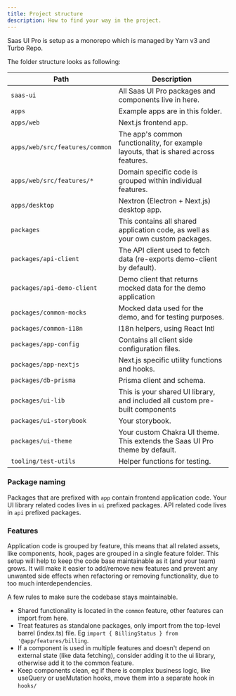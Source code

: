 ```yaml
---
title: Project structure
description: How to find your way in the project.
---
```


Saas UI Pro is setup as a monorepo which is managed by Yarn v3 and Turbo Repo.

The folder structure looks as following:

| Path                           | Description                                                                          |
| ------------------------------ | ------------------------------------------------------------------------------------ |
| `saas-ui`                      | All Saas UI Pro packages and components live in here.                                |
| `apps`                         | Example apps are in this folder.                                                     |
| `apps/web`                     | Next.js frontend app.                                                                |
| `apps/web/src/features/common` | The app's common functionality, for example layouts, that is shared across features. |
| `apps/web/src/features/*`      | Domain specific code is grouped within individual features.                          |
| `apps/desktop`                 | Nextron (Electron + Next.js) desktop app.                                            |
| `packages`                     | This contains all shared application code, as well as your own custom packages.      |
| `packages/api-client`          | The API client used to fetch data (re-exports demo-client by default).               |
| `packages/api-demo-client`     | Demo client that returns mocked data for the demo application                        |
| `packages/common-mocks`        | Mocked data used for the demo, and for testing purposes.                             |
| `packages/common-i18n`         | I18n helpers, using React Intl                                                       |
| `packages/app-config`          | Contains all client side configuration files.                                        |
| `packages/app-nextjs`          | Next.js specific utility functions and hooks.                                        |
| `packages/db-prisma`           | Prisma client and schema.                                                            |
| `packages/ui-lib`              | This is your shared UI library, and included all custom pre-built components         |
| `packages/ui-storybook`        | Your storybook.                                                                      |
| `packages/ui-theme`            | Your custom Chakra UI theme. This extends the Saas UI Pro theme by default.          |
| `tooling/test-utils`           | Helper functions for testing.                                                        |

### Package naming

Packages that are prefixed with `app` contain frontend application code. Your UI library related codes lives in `ui` prefixed packages.
API related code lives in `api` prefixed packages.

### Features

Application code is grouped by feature, this means that all related assets, like components, hook, pages are grouped in a single feature folder. This setup will help to keep the code base maintainable as it (and your team) grows. It will make it easier to add/remove new features and prevent any unwanted side effects when refactoring or removing functionality, due to too much interdependencies.

A few rules to make sure the codebase stays maintainable.

- Shared functionality is located in the `common` feature, other features can import from here.
- Treat features as standalone packages, only import from the top-level barrel (index.ts) file. Eg `import { BillingStatus } from '@app/features/billing`.
- If a component is used in multiple features and doesn't depend on external state (like data fetching), consider adding it to the ui library, otherwise add it to the common feature.
- Keep components clean, eg if there is complex business logic, like useQuery or useMutation hooks, move them into a separate hook in `hooks/`
